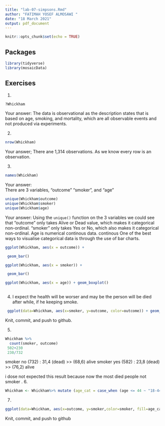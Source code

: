 ```yaml
---
title: "lab-07-simpsons.Rmd"
author: "FATIMAH YOSEF ALMOSAWI "
date: "18 March 2021"
output: pdf_document
---
```


```r
knitr::opts_chunk$set(echo = TRUE)
```

## Packages

```r
library(tidyverse) 
library(mosaicData)
```


## Exercises


1.  
```r
?Whickham
```
    
Your answer:
The data is observational as the description states that is based on age, smoking, and mortality, which are all observable events and not produced via experiments.

2.  
```r
nrow(Whickham)
```

Your answer;
There ane 1,314 observations. As we know every row is an observation.

3.  

```r
names(Whickham)
```

Your answer:  
There are 3 variables, "outcome" "smoker", and "age"

```r
unique(Whickham$outcome)
unique(Whickham$smoker)
unique(Whickham$age)
```

Your answer: 
Using the `unique()` function on the 3 variables we could see that "outcome" only takes Alive or Dead value, which makes it categorical non-ordinal. "smoker" only takes Yes or No, which also makes it categorical non-ordinal. Age is numerical continous data.
continous One of the best ways to visualise categorícal data is through the use of bar charts.

```r
ggplot(Whickham, aes(x = outcome)) +

 geom_bar()
```


```r
ggplot(Whickham, aes(x = smoker)) +

 geom_bar()
```

```r
ggplot(Whickham, aes(x = age)) + geom_boxplot()
  
```


4. 
I expect the health will be worser and may be the person will be died after while, if he keeping smoke.

```r
 ggplot(data=Whickham, aes(x=smoker, y=outcome, color=outcome)) + geom_bar(stat="identity")
```

Knit, commit, and push to github.

5. 

```r
Whickham %>%
  count(smoker, outcome)
 502+230
 230/732
```
smoker no  (732) :   31,4 (dead) >> (68,6) alive
smoker yes (582) :   23,8 (dead) >> (76,2) alive

i dose not expected this result because now the most died people not smoker .
6.

```r
Whickham <- Whickham%>% mutate (age_cat = case_when (age <= 44 ~ "18-44", age > 44. & age <= 64 ~ "45-64", age > 64 ~ "65+"))
```

7. 

```r
ggplot(data=Whickham, aes(x=outcome, y=smoker,color=smoker, fill=age_cat)) + geom_bar(stat="identity") +facet_wrap(~age_cat)
```

Knit, commit, and push to github